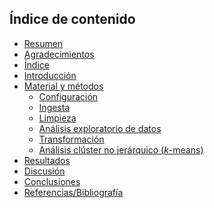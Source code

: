 ## Índice de contenido {.unnumbered}

-   [Resumen](01_resumen.qmd)
-   [Agradecimientos](02_agradecimientos.qmd)
-   [Índice](03_indice.qmd)
-   [Introducción](04_Introduccion.qmd)
-   [Material y métodos](05_metodologia.qmd)
    -   [Configuración](05a_config.qmd)
    -   [Ingesta](05b_ingesta.qmd)
    -   [Limpieza](05c_limpieza.qmd)
    -   [Análisis exploratorio de datos](05d_eda.qmd)
    -   [Transformación](05e_transformacion.qmd)
    -   [Análisis clúster no jerárquico ($k$-means)](05f_analysis.qmd)
-   [Resultados](06_resultados.qmd)
-   [Discusión](07_discusion.qmd)
-   [Conclusiones](08_conclusiones.qmd)
-   [Referencias/Bibliografía](../references/references.qmd)
